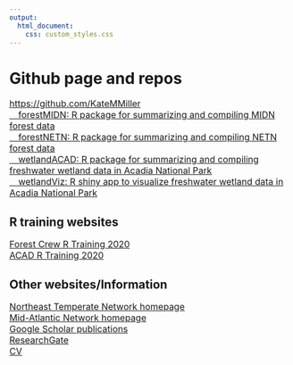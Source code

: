 ```yaml
---
output: 
  html_document:
    css: custom_styles.css
---
```

<h1>Github page and repos</h1>
<p style="font-size:16px">
<a href="https://github.com/KateMMiller">https://github.com/KateMMiller</a><br>
<a href="https://github.com/KateMMiller/forestMIDN">&emsp;forestMIDN: R package for summarizing and compiling MIDN forest data</a><br>
<a href="https://github.com/KateMMiller/forestNETN">&emsp;forestNETN: R package for summarizing and compiling NETN forest data</a><br>
<a href="https://github.com/KateMMiller/wetlandACAD">&emsp;wetlandACAD: R package for summarizing and compiling freshwater wetland data in Acadia National Park</a><br>
<a href="https://github.com/KateMMiller/wetlandViz">&emsp;wetlandViz: R shiny app to visualize freshwater wetland data in Acadia National Park</a><br></p>

<h2>R training websites</h2>
<p style="font-size:16px">
<a href="https://github.com/KateMMiller/Forest_Crew_R_Training">Forest Crew R Training 2020</a><br>
<a href="https://github.com/KateMMiller/R_Training">ACAD R Training 2020</a><br></p>

<h2>Other websites/Information</h2>
<p style="font-size:16px">
<a href="https://www.nps.gov/im/netn">Northeast Temperate Network homepage</a><br>
<a href="https://www.nps.gov/im/midn">Mid-Atlantic Network homepage</a><br>
<a href="https://scholar.google.com/citations?hl=en&user=RgRcsHoAAAAJ&view_op=list_works&sortby=pubdate">Google Scholar publications</a><br>
<a href="https://www.researchgate.net/profile/Kathryn_Miller8">ResearchGate</a><br>
<a href="./info/Miller_CV_2020.pdf">CV</a><br></p>